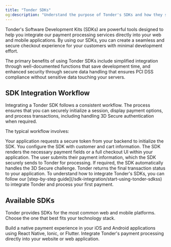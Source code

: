 ```yaml
---
title: "Tonder SDKs"
og:description: "Understand the purpose of Tonder's SDKs and how they simplify payment integration."
---
```


Tonder's Software Development Kits (SDKs) are powerful tools designed to help you integrate our payment processing services directly into your web and mobile applications. By using our SDKs, you can create a seamless and secure checkout experience for your customers with minimal development effort.

The primary benefits of using Tonder SDKs include simplified integration through well-documented functions that save development time, and enhanced security through secure data handling that ensures PCI DSS compliance without sensitive data touching your servers.

## SDK Integration Workflow

Integrating a Tonder SDK follows a consistent workflow. The process ensures that you can securely initialize a session, display payment options, and process transactions, including handling 3D Secure authentication when required.

The typical workflow involves:

<Steps>
  <Step title="Initialization">
    Your application requests a secure token from your backend to initialize the SDK.
  </Step>
  <Step title="Configuration">
    You configure the SDK with customer and cart information.
  </Step>
  <Step title="UI Injection">
    The SDK renders the necessary payment fields or a full checkout UI within your application.
  </Step>
  <Step title="Payment Processing">
    The user submits their payment information, which the SDK securely sends to Tonder for processing.
  </Step>
  <Step title="3DS Handling">
    If required, the SDK automatically handles the 3D Secure challenge.
  </Step>
  <Step title="Response">
    Tonder returns the final transaction status to your application.
  </Step>
</Steps>

<Note>
To understand how to integrate Tonder's SDKs, you can follow our [step-by-step guide](/sdk-integration/start-using-tonder-sdkss) to integrate Tonder and process your first payment.
</Note>

## Available SDKs

Tonder provides SDKs for the most common web and mobile platforms. Choose the one that best fits your technology stack.

<CardGroup cols={2}>
  <Card 
    title="Mobile SDKs" 
    icon="mobile" 
    href="/sdk-integration/mobile/overview"
  >
    Build a native payment experience in your iOS and Android applications using React Native, Ionic, or Flutter.
  </Card>
  <Card 
    title="Web SDKs" 
    icon="js" 
    href="/sdk-integration/web/overview"
  >
    Integrate Tonder's payment processing directly into your website or web application.
  </Card>
</CardGroup>
